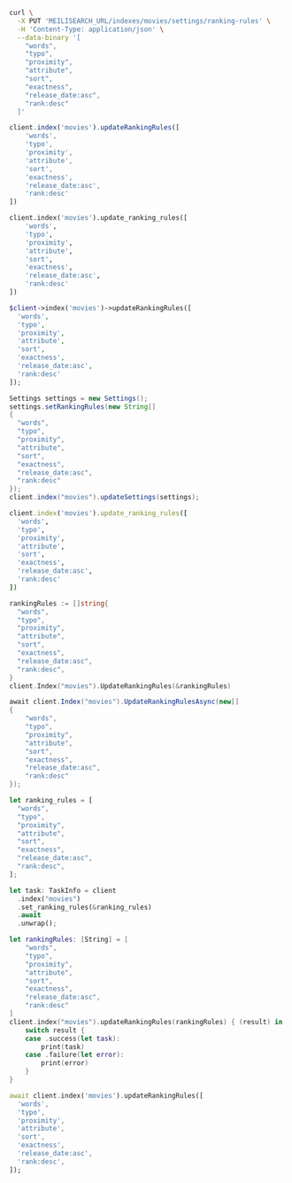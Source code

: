 <CodeGroup>

```bash cURL
curl \
  -X PUT 'MEILISEARCH_URL/indexes/movies/settings/ranking-rules' \
  -H 'Content-Type: application/json' \
  --data-binary '[
    "words",
    "typo",
    "proximity",
    "attribute",
    "sort",
    "exactness",
    "release_date:asc",
    "rank:desc"
  ]'
```


```javascript JS
client.index('movies').updateRankingRules([
    'words',
    'typo',
    'proximity',
    'attribute',
    'sort',
    'exactness',
    'release_date:asc',
    'rank:desc'
])
```


```python Python
client.index('movies').update_ranking_rules([
    'words',
    'typo',
    'proximity',
    'attribute',
    'sort',
    'exactness',
    'release_date:asc',
    'rank:desc'
])
```


```php PHP
$client->index('movies')->updateRankingRules([
  'words',
  'typo',
  'proximity',
  'attribute',
  'sort',
  'exactness',
  'release_date:asc',
  'rank:desc'
]);
```


```java Java
Settings settings = new Settings();
settings.setRankingRules(new String[]
{
  "words",
  "typo",
  "proximity",
  "attribute",
  "sort",
  "exactness",
  "release_date:asc",
  "rank:desc"
});
client.index("movies").updateSettings(settings);
```


```ruby Ruby
client.index('movies').update_ranking_rules([
  'words',
  'typo',
  'proximity',
  'attribute',
  'sort',
  'exactness',
  'release_date:asc',
  'rank:desc'
])
```


```go Go
rankingRules := []string{
  "words",
  "typo",
  "proximity",
  "attribute",
  "sort",
  "exactness",
  "release_date:asc",
  "rank:desc",
}
client.Index("movies").UpdateRankingRules(&rankingRules)
```


```csharp C#
await client.Index("movies").UpdateRankingRulesAsync(new[]
{
    "words",
    "typo",
    "proximity",
    "attribute",
    "sort",
    "exactness",
    "release_date:asc",
    "rank:desc"
});
```


```rust Rust
let ranking_rules = [
  "words",
  "typo",
  "proximity",
  "attribute",
  "sort",
  "exactness",
  "release_date:asc",
  "rank:desc",
];

let task: TaskInfo = client
  .index("movies")
  .set_ranking_rules(&ranking_rules)
  .await
  .unwrap();
```


```swift Swift
let rankingRules: [String] = [
    "words",
    "typo",
    "proximity",
    "attribute",
    "sort",
    "exactness",
    "release_date:asc",
    "rank:desc"
]
client.index("movies").updateRankingRules(rankingRules) { (result) in
    switch result {
    case .success(let task):
        print(task)
    case .failure(let error):
        print(error)
    }
}
```


```dart Dart
await client.index('movies').updateRankingRules([
  'words',
  'typo',
  'proximity',
  'attribute',
  'sort',
  'exactness',
  'release_date:asc',
  'rank:desc',
]);
```

</CodeGroup>